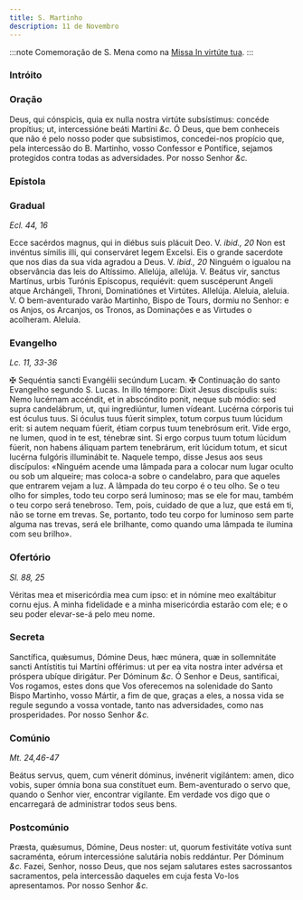 ```yaml
---
title: S. Martinho
description: 11 de Novembro
---
```



:::note
Comemoração de S. Mena como na
[Missa In virtúte tua](/missal/comum/4martirnaopontifice1).
:::

### Intróito

<LinkCard
  href="/missal/comum/2martirpontificeforapascal#intróito"
  title="Mártir Pontífice - Missa Státuit ei Dóminus"
/>

### Oração

<div class="grid grid-cols-2 gap-5">
  <span class="text-justify">
    Deus, qui cónspicis, quia ex nulla nostra virtúte subsístimus: concéde
    propítius; ut, intercessióne beáti Martíni <em>&c.</em>
  </span>
  <span class="text-justify">
    Ó Deus, que bem conheceis que não é pelo nosso poder que subsistimos,
    concedei-nos propício que, pela intercessão do B. Martinho, vosso Confessor
    e Pontífice, sejamos protegidos contra todas as adversidades. Por nosso
    Senhor <em>&c.</em>
  </span>
</div>

### Epístola

<LinkCard
  href="/missal/comum/11confessorespontifices1#epístola"
  title="Confessores Pontífices - Missa Státuit ei Dóminus"
/>

### Gradual

_Ecl. 44, 16_

<div class="grid grid-cols-2 gap-5">
  <span class="text-justify">
    Ecce sacérdos magnus, qui in diébus suis plácuit Deo. V. <em>ibid., 20</em>
    Non est invéntus símilis illi, qui conserváret legem Excelsi.
  </span>
  <span class="text-justify">
    Eis o grande sacerdote que nos dias da sua vida agradou a Deus. V.
    <em>ibid., 20</em> Ninguém o igualou na observância das leis do Altíssimo.
  </span>
  <span class="text-justify">
    Allelúja, allelúja. V. Beátus vir, sanctus Martínus, urbis Turónis
    Epíscopus, requiévit: quem suscéperunt Angeli atque Archángeli, Throni,
    Dominatiónes et Virtútes. Allelúja.
  </span>
  <span class="text-justify">
    Aleluia, aleluia. V. O bem-aventurado varão Martinho, Bispo de Tours, dormiu
    no Senhor: e os Anjos, os Arcanjos, os Tronos, as Dominações e as Virtudes o
    acolheram. Aleluia.
  </span>
</div>

### Evangelho

_Lc. 11, 33-36_

<div class="grid grid-cols-2 gap-5">
  <span class="text-justify">
    <span class="text-red-500">&#10016;</span> Sequéntia sancti Evangélii
    secúndum Lucam.
  </span>
  <span class="text-justify">
    <span class="text-red-500">&#10016;</span> Continuação do santo Evangelho
    segundo S. Lucas.
  </span>
  <span class="text-justify">
    In illo témpore: Dixit Jesus discípulis suis: Nemo lucérnam accéndit, et in
    abscóndito ponit, neque sub módio: sed supra candelábrum, ut, qui
    ingrediúntur, lumen vídeant. Lucérna córporis tui est óculus tuus. Si óculus
    tuus fúerit simplex, totum corpus tuum lúcidum erit: si autem nequam fúerit,
    étiam corpus tuum tenebrósum erit. Vide ergo, ne lumen, quod in te est,
    ténebræ sint. Si ergo corpus tuum totum lúcidum fúerit, non habens áliquam
    partem tenebrárum, erit lúcidum totum, et sicut lucérna fulgóris illuminábit
    te.
  </span>
  <span class="text-justify">
    Naquele tempo, disse Jesus aos seus discípulos: «Ninguém acende uma lâmpada
    para a colocar num lugar oculto ou sob um alqueire; mas coloca-a sobre o
    candelabro, para que aqueles que entrarem vejam a luz. A lâmpada do teu
    corpo é o teu olho. Se o teu olho for simples, todo teu corpo será luminoso;
    mas se ele for mau, também o teu corpo será tenebroso. Tem, pois, cuidado de
    que a luz, que está em ti, não se torne em trevas. Se, portanto, todo teu
    corpo for luminoso sem parte alguma nas trevas, será ele brilhante, como
    quando uma lâmpada te ilumina com seu brilho».
  </span>
</div>

### Ofertório

_Sl. 88, 25_

<div class="grid grid-cols-2 gap-5">
  <span class="text-justify">
    Véritas mea et misericórdia mea cum ipso: et in nómine meo exaltábitur cornu
    ejus.
  </span>
  <span class="text-justify">
    A minha fidelidade e a minha misericórdia estarão com ele; e o seu poder
    elevar-se-á pelo meu nome.
  </span>
</div>

### Secreta

<div class="grid grid-cols-2 gap-5">
  <span class="text-justify">
    Sanctífica, quǽsumus, Dómine Deus, hæc múnera, quæ in sollemnitáte sancti
    Antístitis tui Martíni offérimus: ut per ea vita nostra inter advérsa et
    próspera ubíque dirigátur. Per Dóminum <em>&c.</em>
  </span>
  <span class="text-justify">
    Ó Senhor e Deus, santificai, Vos rogamos, estes dons que Vos oferecemos na
    solenidade do Santo Bispo Martinho, vosso Mártir, a fim de que, graças a
    eles, a nossa vida se regule segundo a vossa vontade, tanto nas
    adversidades, como nas prosperidades. Por nosso Senhor <em>&c.</em>
  </span>
</div>

### Comúnio

_Mt. 24,46-47_

<div class="grid grid-cols-2 gap-5">
  <span class="text-justify">
    Beátus servus, quem, cum vénerit dóminus, invénerit vigilántem: amen, dico
    vobis, super ómnia bona sua constítuet eum.
  </span>
  <span class="text-justify">
    Bem-aventurado o servo que, quando o Senhor vier, encontrar vigilante. Em
    verdade vos digo que o encarregará de administrar todos seus bens.
  </span>
</div>

### Postcomúnio

<div class="grid grid-cols-2 gap-5">
  <span class="text-justify">
    Præsta, quǽsumus, Dómine, Deus noster: ut, quorum festivitáte votíva sunt
    sacraménta, eórum intercessióne salutária nobis reddántur. Per Dóminum
    <em>&c.</em>
  </span>
  <span class="text-justify">
    Fazei, Senhor, nosso Deus, que nos sejam salutares estes sacrossantos
    sacramentos, pela intercessão daqueles em cuja festa Vo-los apresentamos.
    Por nosso Senhor <em>&c.</em>
  </span>
</div>
